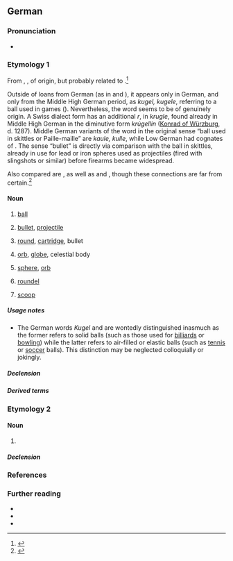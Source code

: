 {{also|kugel}}
==German==

===Pronunciation===
* {{IPA|de|/ˈkuːɡəl/}}

===Etymology 1===
<!-- It is far from certain (though possible) that {{m|nl|kogel}} is borrowed from German. -->

From {{inh|de|gmh|kugel}}, {{m|gmh|kugele}}, of {{unk|de|title=uncertain}} origin, but probably related to {{m|de|Keule|t=club}}.<ref>{{R:Duden}}</ref>

Outside of loans from German (as in {{cog|da|kugle}} and {{cog|nl|kogel}}), it appears only in German, and only from the Middle High German period, as ''kugel, kugele'', referring to a ball used in games ({{m|de|Spielkugel}}).
Nevertheless, the word seems to be of genuinely {{der|de|gem|-}} origin. A Swiss dialect form has an additional ''r'', in ''krugle'', found already in Middle High German in the diminutive form ''krúgellin'' ([[:w:Konrad of Würzburg|Konrad of Würzburg]], d. 1287).
Middle German variants of the word in the original sense “ball used in skittles or Paille-maille” are ''kaule, kulle'', while Low German had cognates of {{m|de|Klotz}}.
The sense “bullet” is directly via comparison with the ball in skittles, already in use for lead or iron spheres used as projectiles (fired with slingshots or similar) before firearms became widespread.

Also compared are {{m|de|Kegel|t=pin or peg used in a game (such as [[skittles]])}}, as well as {{cog|en|cudgel}} and {{m|en|cog}}, though these connections are far from certain.<ref>{{R:Online_Etymology_Dictionary|kugel}}</ref>

====Noun====
{{de-noun|f|dim=^chen,^lein,Küglein}}

# [[ball]] {{defdate|13th century}}
# {{lb|de|firearms}} [[bullet]], [[projectile]] {{defdate|15th century}}
#: {{syn|de|Projektil}}
#: {{uxi|de|Die '''Kugel''' ging mitten ins Herz.|The '''bullet''' went right through the heart.}}
# {{lb|de|firearms|loosely}} [[round]], [[cartridge]], bullet
#: {{syn|de|Patrone}}
#: {{uxi|de|Er hatte noch drei '''Kugeln''' im Magazin.|He had three '''rounds''' left in the magazine.}}
# {{lb|de|astronomy|geography}} [[orb]], [[globe]], celestial body {{defdate|16th century}}
# {{lb|de|geometry}} [[sphere]], [[orb]] {{defdate|16th century}}
# {{lb|de|heraldiccharge}} [[roundel]] {{q|of any tincture}}
# {{lb|de|of icecream}} [[scoop]]

=====Usage notes=====
* The German words ''Kugel'' and {{m|de|Ball}} are wontedly distinguished inasmuch as the former refers to solid balls (such as those used for [[billiards]] or [[bowling]]) while the latter refers to air-filled or elastic balls (such as [[tennis]] or [[soccer]] balls). This distinction may be neglected colloquially or jokingly.

=====Declension=====
{{de-ndecl|f}}

=====Derived terms=====
{{der4|de
|Bowlingkugel
|Erdkugel
|Glaskugel
|Gewehrkugel
|Schrotkugel
|Halbkugel
|Kristallkugel
|Christbaumkugel
|Weihnachtskugel
|Weihnachtsbaumkugel
|Kugelschreiber
|Kugelstoßen
|Kugelfisch
|Kugelgelenk
|Kugelkopf
|Kugeloberfäche
|kuglicht
|Mottenkugel
|kugeln
|verkugeln
}}

===Etymology 2===

====Noun====
{{de-noun|f}}

# {{alternative form of|de|nocap=1|t=cowl|Kogel}}

=====Declension=====
{{de-ndecl|f}}

===References===
<references/>

===Further reading===
* {{R:DWDS}}
* {{R:Duden}}
* {{R:Grimm}}

{{C|de|Toys}}